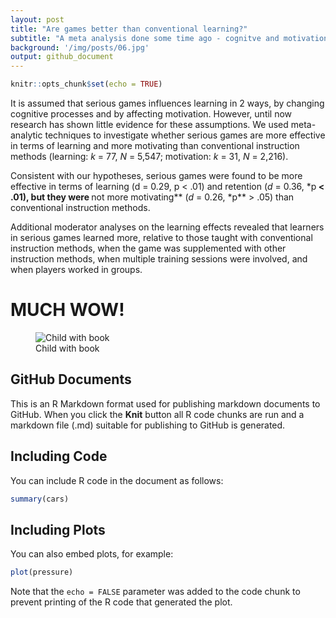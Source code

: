 ```yaml
---
layout: post
title: "Are games better than conventional learning?"
subtitle: "A meta analysis done some time ago - cognitve and motivational effects"
background: '/img/posts/06.jpg'
output: github_document
---
```


```r
knitr::opts_chunk$set(echo = TRUE)
```


It is assumed that serious games influences learning in 2 ways, by changing cognitive processes and by affecting motivation. However, until now research has shown little evidence for these assumptions. We used meta-analytic techniques to investigate whether serious games are more effective in terms of learning and more motivating than conventional instruction methods (learning: *k* = 77, *N* = 5,547; motivation: *k* = 31, *N* = 2,216).

Consistent with our hypotheses, serious games were found to be more effective in terms of learning (d = 0.29, p < .01) and retention (*d* = 0.36, *p** < .01), but they were **not more motivating** (*d* = 0.26, *p** > .05) than conventional instruction methods.

Additional moderator analyses on the learning effects revealed that learners in serious games learned more, relative to those taught with conventional instruction methods, when the game was supplemented with other instruction methods, when multiple training sessions were involved, and when players worked in groups.

# MUCH WOW!
![Child with book](/assets/images/bookchild.jpg)



## GitHub Documents

This is an R Markdown format used for publishing markdown documents to GitHub. When you click the **Knit** button all R code chunks are run and a markdown file (.md) suitable for publishing to GitHub is generated.

## Including Code

You can include R code in the document as follows:

```r
summary(cars)
```

## Including Plots

You can also embed plots, for example:

```r
plot(pressure)
```

Note that the `echo = FALSE` parameter was added to the code chunk to prevent printing of the R code that generated the plot.
